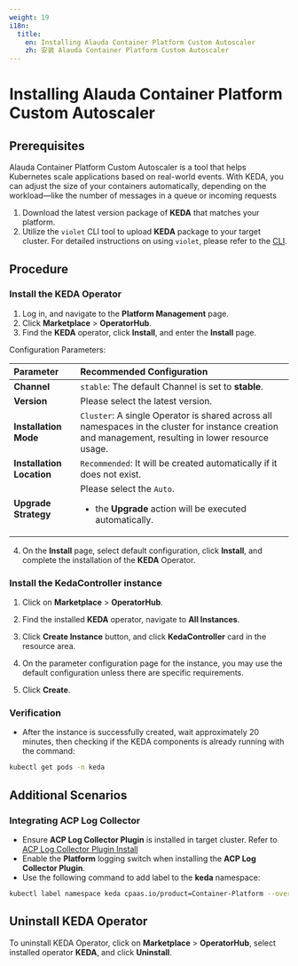```yaml
---
weight: 19
i18n:
  title:
    en: Installing Alauda Container Platform Custom Autoscaler
    zh: 安装 Alauda Container Platform Custom Autoscaler
---
```


# Installing Alauda Container Platform Custom Autoscaler

## Prerequisites

Alauda Container Platform Custom Autoscaler is a tool that helps Kubernetes scale applications based on real-world events. With KEDA, you can adjust the size of your containers automatically, depending on the workload—like the number of messages in a queue or incoming requests

1. Download the latest version package of **KEDA** that matches your platform.
2. Utilize the `violet` CLI tool to upload **KEDA** package to your target cluster. For detailed instructions on using `violet`, please refer to the [CLI](/ui/cli_tools/index.mdx).

## Procedure

### Install the KEDA Operator

1. Log in, and navigate to the **Platform Management** page.
2. Click **Marketplace** > **OperatorHub**.
3. Find the **KEDA** operator, click **Install**, and enter the **Install** page.

Configuration Parameters:

| **Parameter**   | **Recommended Configuration**       |
| :------- | :------------------------------------------|
| **Channel**   | `stable`: The default Channel is set to **stable**.   |
| **Version**   | Please select the latest version.|
| **Installation Mode** | `Cluster`: A single Operator is shared across all namespaces in the cluster for instance creation and management, resulting in lower resource usage.                          |
| **Installation Location** | `Recommended`: It will be created automatically if it does not exist. |
| **Upgrade Strategy** | Please select the `Auto`. <ul><li>the **Upgrade** action will be executed automatically.</li></ul> |

4. On the **Install** page, select default configuration, click **Install**, and complete the installation of the **KEDA** Operator.

### Install the KedaController instance

1. Click on **Marketplace** > **OperatorHub**.

2. Find the installed **KEDA** operator, navigate to **All Instances**.

3. Click **Create Instance** button, and click **KedaController** card in the resource area.

4. On the parameter configuration page for the instance, you may use the default configuration unless there are specific requirements.

5. Click **Create**.

### Verification

- After the instance is successfully created, wait approximately 20 minutes, then checking if the KEDA components is already running with the command: 
```bash
kubectl get pods -n keda
```

## Additional Scenarios

### Integrating ACP Log Collector

- Ensure **ACP Log Collector Plugin** is installed in target cluster. Refer to [ACP Log Collector Plugin Install](/observability/log/install_log#install-acp-log-collector-plugin)
- Enable the **Platform** logging switch when installing the **ACP Log Collector Plugin**.
- Use the following command to add label to the **keda** namespace:
```bash
kubectl label namespace keda cpaas.io/product=Container-Platform --overwrite
```

## Uninstall KEDA Operator

To uninstall KEDA Operator, click on **Marketplace** > **OperatorHub**, select installed operator **KEDA**, and click **Uninstall**.
